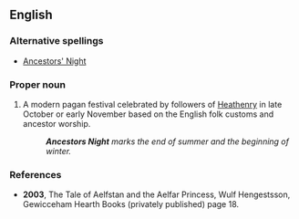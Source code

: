 ==English==

{{rfv}}

===Alternative spellings===
* [[Ancestors' Night]]

===Proper noun===
{{en-noun|sg=[[Ancestor]]s [[Night]]}}

# {{obsolete|paganism}} A modern pagan festival celebrated by followers of [[Heathenry]] in late October or early November based on the English folk customs and ancestor worship. 
#: '''''Ancestors Night''' marks the end of summer and the beginning of winter.''

===References===
*'''2003''', The Tale of Aelfstan and the Aelfar Princess, Wulf Hengestsson, Gewicceham Hearth Books (privately published) page 18.